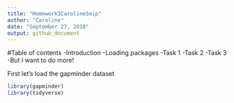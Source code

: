 ```yaml
---
title: "Homework3CarolineSeip"
author: "Caroline"
date: "September 27, 2018"
output: github_document
---
```


#Table of contents
-Introduction
-Loading packages
-Task 1
-Task 2
-Task 3
-But I want to do more!

First let's load the gapminder dataset
```r
library(gapminder)
library(tidyverse)
```


